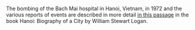 The bombing of the Bach Mai hospital in Hanoi, Vietnam, in 1972 and the various reports of events are described in more detail [in this passage](https://books.google.se/books?id=QiYG5lXd4XsC&pg=PA173&lpg=PA173&dq=bach+main+bombs+killed&source=bl&ots=ndDRbaFxwO&sig=blxeTu16nDfD9xt7zpKo3XdW9gc&hl=en&sa=X&ved=0ahUKEwikwoXr5oLYAhWKK5oKHaNoD2cQ6AEIRjAF#v=onepage&q=bach%20main%20bombs%20killed&f=false) in the book Hanoi: Biography of a City by William Stewart Logan.